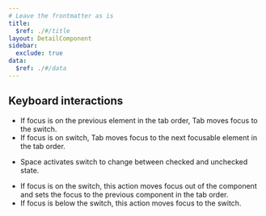 ```yaml
---
# Leave the frontmatter as is
title:
  $ref: ./#/title
layout: DetailComponent
sidebar:
  exclude: true
data:
  $ref: ./#/data
---
```


## Keyboard interactions

<KeyboardControls>
<KeyboardControl keyOrCombos="Tab">

- If focus is on the previous element in the tab order, Tab moves focus to the switch.
- If focus is on switch, Tab moves focus to the next focusable element in the tab order.

</KeyboardControl>
<KeyboardControl keyOrCombos="Space">

- Space activates switch to change between checked and unchecked state.

</KeyboardControl>
<KeyboardControl keyOrCombos="Shift + Tab">

- If focus is on the switch, this action moves focus out of the component and sets the focus to the previous component in the tab order.
- If focus is below the switch, this action moves focus to the switch.

</KeyboardControl>
</KeyboardControls>
